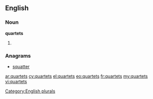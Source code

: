 ==English==

===Noun===
'''quartets'''

# {{plural of|[[quartet]]}}

===Anagrams===
* [[squatter#English|squatter]]

[[Category:English plurals]]

[[ar:quartets]]
[[cy:quartets]]
[[el:quartets]]
[[eo:quartets]]
[[fr:quartets]]
[[my:quartets]]
[[vi:quartets]]